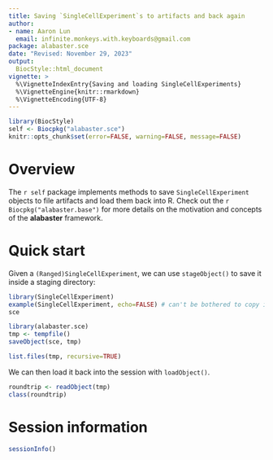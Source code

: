 ```yaml
---
title: Saving `SingleCellExperiment`s to artifacts and back again
author:
- name: Aaron Lun
  email: infinite.monkeys.with.keyboards@gmail.com
package: alabaster.sce
date: "Revised: November 29, 2023"
output:
  BiocStyle::html_document
vignette: >
  %\VignetteIndexEntry{Saving and loading SingleCellExperiments}
  %\VignetteEngine{knitr::rmarkdown}
  %\VignetteEncoding{UTF-8}
---
```


```r
library(BiocStyle)
self <- Biocpkg("alabaster.sce")
knitr::opts_chunk$set(error=FALSE, warning=FALSE, message=FALSE)
```

# Overview 

The `r self` package implements methods to save `SingleCellExperiment` objects to file artifacts and load them back into R.
Check out the `r Biocpkg("alabaster.base")` for more details on the motivation and concepts of the **alabaster** framework.

# Quick start

Given a `(Ranged)SingleCellExperiment`, we can use `stageObject()` to save it inside a staging directory:

```r
library(SingleCellExperiment)
example(SingleCellExperiment, echo=FALSE) # can't be bothered to copy it here.
sce

library(alabaster.sce)
tmp <- tempfile()
saveObject(sce, tmp)

list.files(tmp, recursive=TRUE)
```

We can then load it back into the session with `loadObject()`.

```r
roundtrip <- readObject(tmp)
class(roundtrip)
```

# Session information {-}

```r
sessionInfo()
```

